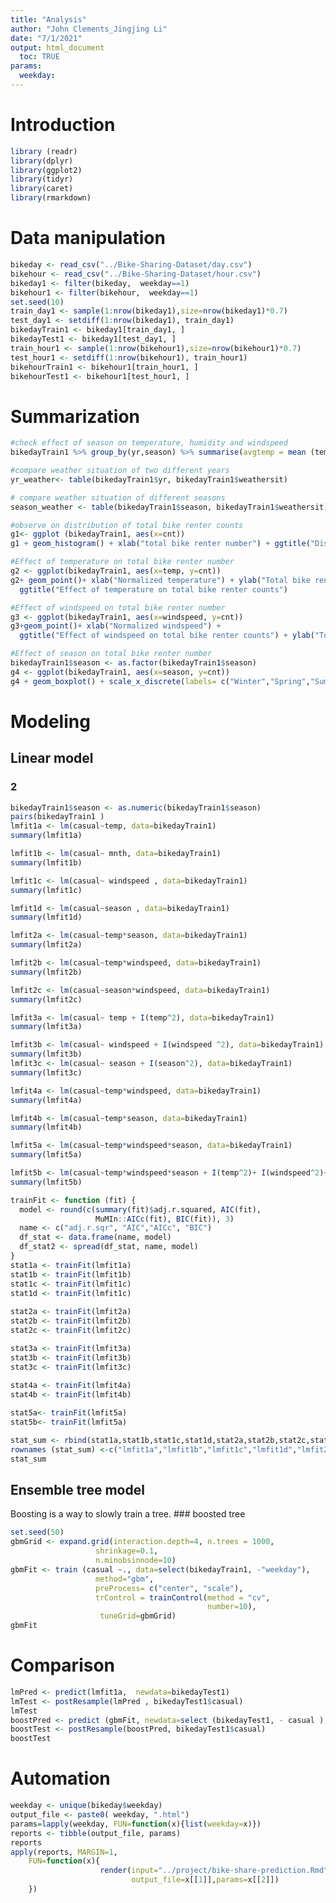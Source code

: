 ```yaml
---
title: "Analysis"
author: "John Clements_Jingjing Li"
date: "7/1/2021"
output: html_document
  toc: TRUE
params:
  weekday:
---
```

# Introduction  

```r
library (readr)
library(dplyr)
library(ggplot2)
library(tidyr)
library(caret)
library(rmarkdown)
```

# Data manipulation  
```r
bikeday <- read_csv("../Bike-Sharing-Dataset/day.csv")
bikehour <- read_csv("../Bike-Sharing-Dataset/hour.csv")
bikeday1 <- filter(bikeday,  weekday==1)
bikehour1 <- filter(bikehour,  weekday==1)
set.seed(10)
train_day1 <- sample(1:nrow(bikeday1),size=nrow(bikeday1)*0.7)
test_day1 <- setdiff(1:nrow(bikeday1), train_day1)
bikedayTrain1 <- bikeday1[train_day1, ]
bikedayTest1 <- bikeday1[test_day1, ]
train_hour1 <- sample(1:nrow(bikehour1),size=nrow(bikehour1)*0.7)
test_hour1 <- setdiff(1:nrow(bikehour1), train_hour1)
bikehourTrain1 <- bikehour1[train_hour1, ]
bikehourTest1 <- bikehour1[test_hour1, ]
```
# Summarization  
```r
#check effect of season on temperature, humidity and windspeed
bikedayTrain1 %>% group_by(yr,season) %>% summarise(avgtemp = mean (temp), sdtemp = sd (temp), avghum = mean(hum), sdhum = sd (hum), avgwindspd= mean(windspeed),sdwindspd=sd(windspeed) )

#compare weather situation of two different years
yr_weather<- table(bikedayTrain1$yr, bikedayTrain1$weathersit)

# compare weather situation of different seasons
season_weather <- table(bikedayTrain1$season, bikedayTrain1$weathersit)

#observe on distribution of total bike renter counts
g1<- ggplot (bikedayTrain1, aes(x=cnt))
g1 + geom_histogram() + xlab("total bike renter number") + ggtitle("Distribution of total bike renter counts")

#Effect of temperature on total bike renter number
g2 <- ggplot(bikedayTrain1, aes(x=temp, y=cnt))
g2+ geom_point()+ xlab("Normalized temperature") + ylab("Total bike renter number") + 
  ggtitle("Effect of temperature on total bike renter counts")

#Effect of windspeed on total bike renter number
g3 <- ggplot(bikedayTrain1, aes(x=windspeed, y=cnt))
g3+geom_point()+ xlab("Normalized windspeed") + 
  ggtitle("Effect of windspeed on total bike renter counts") + ylab("Total bike renter number")

#Effect of season on total bike renter number
bikedayTrain1$season <- as.factor(bikedayTrain1$season)
g4 <- ggplot(bikedayTrain1, aes(x=season, y=cnt))
g4 + geom_boxplot() + scale_x_discrete(labels= c("Winter","Spring","Summer","Fall")) + ylab("Total bike renter number") + ggtitle("Effect of season on total bike renter counts")
```
# Modeling
## Linear model 
### 2 
```r
bikedayTrain1$season <- as.numeric(bikedayTrain1$season)
pairs(bikedayTrain1 )
lmfit1a <- lm(casual~temp, data=bikedayTrain1)
summary(lmfit1a)

lmfit1b <- lm(casual~ mnth, data=bikedayTrain1)
summary(lmfit1b) 

lmfit1c <- lm(casual~ windspeed , data=bikedayTrain1)
summary(lmfit1c) 

lmfit1d <- lm(casual~season , data=bikedayTrain1)
summary(lmfit1d) 

lmfit2a <- lm(casual~temp*season, data=bikedayTrain1)
summary(lmfit2a)

lmfit2b <- lm(casual~temp*windspeed, data=bikedayTrain1)
summary(lmfit2b)

lmfit2c <- lm(casual~season*windspeed, data=bikedayTrain1)
summary(lmfit2c)

lmfit3a <- lm(casual~ temp + I(temp^2), data=bikedayTrain1)
summary(lmfit3a) 

lmfit3b <- lm(casual~ windspeed + I(windspeed ^2), data=bikedayTrain1)
summary(lmfit3b)
lmfit3c <- lm(casual~ season + I(season^2), data=bikedayTrain1)
summary(lmfit3c) 

lmfit4a <- lm(casual~temp*windspeed, data=bikedayTrain1)
summary(lmfit4a)

lmfit4b <- lm(casual~temp*season, data=bikedayTrain1)
summary(lmfit4b)

lmfit5a <- lm(casual~temp*windspeed*season, data=bikedayTrain1)
summary(lmfit5a)

lmfit5b <- lm(casual~temp*windspeed*season + I(temp^2)+ I(windspeed^2)+ I(season^2), data=bikedayTrain1)
summary(lmfit5b)

trainFit <- function (fit) {
  model <- round(c(summary(fit)$adj.r.squared, AIC(fit), 
                   MuMIn::AICc(fit), BIC(fit)), 3)
  name <- c("adj.r.sqr", "AIC","AICc", "BIC")
  df_stat <- data.frame(name, model)
  df_stat2 <- spread(df_stat, name, model)
}
stat1a <- trainFit(lmfit1a)
stat1b <- trainFit(lmfit1b)
stat1c <- trainFit(lmfit1c)
stat1d <- trainFit(lmfit1c)
  
stat2a <- trainFit(lmfit2a)
stat2b <- trainFit(lmfit2b)
stat2c <- trainFit(lmfit2c)

stat3a <- trainFit(lmfit3a)
stat3b <- trainFit(lmfit3b)
stat3c <- trainFit(lmfit3c)
    
stat4a <- trainFit(lmfit4a)        
stat4b <- trainFit(lmfit4b) 

stat5a<- trainFit(lmfit5a)
stat5b<- trainFit(lmfit5a)

stat_sum <- rbind(stat1a,stat1b,stat1c,stat1d,stat2a,stat2b,stat2c,stat3a,stat3b,stat3c,stat4a,stat4b,stat5a,stat5b)
rownames (stat_sum) <-c("lmfit1a","lmfit1b","lmfit1c","lmfit1d","lmfit2a","lmfit2b","lmfit2c", "lmfit3a","lmfit3b","lmfit3c","lmfit4a","lmfit4b","lmfit5a","lmfit5b") 
stat_sum 
```
## Ensemble tree model

Boosting is a way to slowly train a tree. 
### boosted tree 
```r
set.seed(50)
gbmGrid <- expand.grid(interaction.depth=4, n.trees = 1000,
                   shrinkage=0.1,
                   n.minobsinnode=10)
gbmFit <- train (casual ~., data=select(bikedayTrain1, -"weekday"),
                   method="gbm",
                   preProcess= c("center", "scale"),
                   trControl = trainControl(method = "cv",
                                            number=10),
                    tuneGrid=gbmGrid)
gbmFit 
```
# Comparison  
```r
lmPred <- predict(lmfit1a,  newdata=bikedayTest1)
lmTest <- postResample(lmPred , bikedayTest1$casual)
lmTest 
boostPred <- predict (gbmFit, newdata=select (bikedayTest1, - casual ), n.trees=1000)
boostTest <- postResample(boostPred, bikedayTest1$casual)
boostTest

```
# Automation
```r
weekday <- unique(bikeday$weekday)
output_file <- paste0( weekday, ".html")
params=lapply(weekday, FUN=function(x){list(weekday=x)})
reports <- tibble(output_file, params)
reports
apply(reports, MARGIN=1, 
    FUN=function(x){
                    render(input="../project/bike-share-prediction.Rmd",
                           output_file=x[[1]],params=x[[2]])
    })
```

